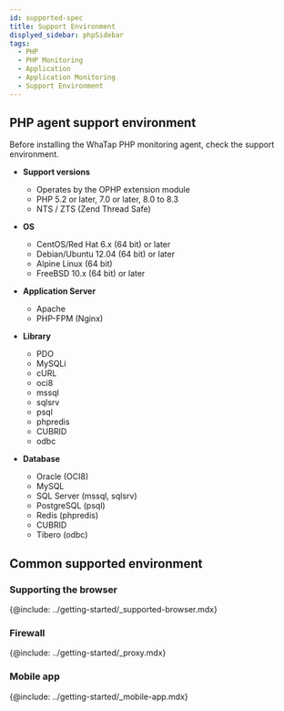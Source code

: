 ```yaml
---
id: supported-spec
title: Support Environment
displyed_sidebar: phpSidebar
tags:
  - PHP
  - PHP Monitoring
  - Application
  - Application Monitoring
  - Support Environment
---
```



## PHP agent support environment

Before installing the WhaTap PHP monitoring agent, check the support environment.

-   **Support versions**

    -   Operates by the OPHP extension module
    -   PHP 5.2 or later, 7.0 or later, 8.0 to 8.3
    -   NTS / ZTS (Zend Thread Safe)

-   **OS**

    -   CentOS/Red Hat 6.x (64 bit) or later
    -   Debian/Ubuntu 12.04 (64 bit) or later
    -   Alpine Linux (64 bit)
    -   FreeBSD 10.x (64 bit) or later

-   **Application Server**

    -   Apache
    -   PHP-FPM (Nginx)

-   **Library**

    -   PDO
    -   MySQLi
    -   cURL
    -   oci8
    -   mssql
    -   sqlsrv
    -   psql
    -   phpredis
    -   CUBRID
    -   odbc

-   **Database**

    -   Oracle (OCI8)
    -   MySQL
    -   SQL Server (mssql, sqlsrv)
    -   PostgreSQL (psql)
    -   Redis (phpredis)
    -   CUBRID
    -   Tibero (odbc)

## Common supported environment

### Supporting the browser

{@include: ../getting-started/_supported-browser.mdx}  

### Firewall

{@include: ../getting-started/_proxy.mdx} 

### Mobile app

{@include: ../getting-started/_mobile-app.mdx}  
